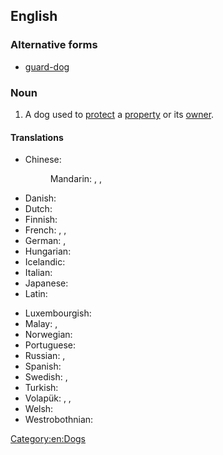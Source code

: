 {{also|guard-dog}}
==English==
{{wikipedia}}

===Alternative forms===
* [[guard-dog]]

===Noun===
{{en-noun}}

# A dog used to [[protect]] a [[property]] or its [[owner]].

====Translations====
{{trans-top|dog used to protect a property or its owner}}
* Chinese:
*: Mandarin: {{t+|cmn|看門狗|sc=Hani}}, {{t+|cmn|看门狗|tr=kānméngǒu|sc=Hani}}, {{t+|cmn|看家狗|tr=kānjiāgǒu|sc=Hani}}
* Danish: {{t|da|vagthund|c}}
* Dutch: {{t+|nl|waakhond|m}}
* Finnish: {{t+|fi|vahtikoira}}
* French: {{t+|fr|mâtin|m}}, {{t+|fr|chien de garde|m}}, {{t|fr|chienne de garde|f}}
* German: {{t|de|Wachhund|m}}, {{t|de|Wachhündin|f}}
* Hungarian: {{t+|hu|őrkutya}}
* Icelandic: {{t|is|varðhundur|m}}
* Italian: {{t|it|cane da guardia|m}}
* Japanese: {{t|ja|番犬|tr=ばんけん, banken|sc=Jpan}}
* Latin: {{t|la|canis custos|m}}
{{trans-mid}}
* Luxembourgish: {{t|lb|Wuechthond|m}}
* Malay: {{t|ms|anjing penjaga}}, {{t|ms|anjing pengawal}}
* Norwegian: {{t|no|garvor|m}}
* Portuguese: {{t|pt|cão de guarda|m}}
* Russian: {{t|ru|сторожево́й пёс|m|tr=storoževój pjos}}, {{t|ru|сторожева́я соба́ка|f}}
* Spanish: {{t|es|perro guardián|m}}
* Swedish: {{t|sv|vakthund|c}}, {{t|sv|gårdvar|c}}
* Turkish: {{t|tr|bekçi köpeği}}
* Volapük: {{qualifier|♂♀}} {{t|vo|galedadog}}, {{qualifier|♂}} {{t|vo|galedahidog}}, {{qualifier|♀}} {{t|vo|galedajidog}}
* Welsh: {{t|cy|gwarchodgi}}
* Westrobothnian: {{t|gmq-bot|gålval|m}}
{{trans-bottom}}

[[Category:en:Dogs]]